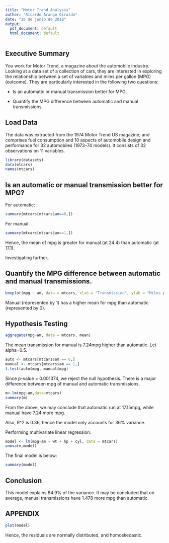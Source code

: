 ```yaml
---
title: "Motor Trend Analysis"
author: "Ricardo Arango Giraldo"
date: "20 de junio de 2018"
output:
  pdf_document: default
  html_document: default
---
```

## Executive Summary

You work for Motor Trend, a magazine about the automobile industry. Looking at a data set of a collection of cars, they are interested in exploring the relationship between a set of variables and miles per gallon (MPG) (outcome). They are particularly interested in the following two questions:

- Is an automatic or manual transmission better for MPG.

- Quantify the MPG difference between automatic and manual transmissions.

## Load Data

The data was extracted from the 1974 Motor Trend US magazine, and comprises fuel consumption and 10 aspects of automobile design and performance for 32 automobiles (1973–74 models). It consists of 32 observations on 11 variables.

```r
library(datasets)
data(mtcars)
names(mtcars)
```

## Is an automatic or manual transmission better for MPG?

For automatic:
```r
summary(mtcars[mtcars$am==0,])
```



For manual:
```r
summary(mtcars[mtcars$am==1,])
```

Hence, the mean of mpg is greater for manual (at 24.4) than automatic (at 17.1).

Investigating further..

## Quantify the MPG difference between automatic and manual transmissions.

```r
boxplot(mpg ~ am, data = mtcars, xlab = "Transmission", ylab = "Miles per gallon", main="Miles per gallon by Transmission Type")
```

Manual (represented by 1) has a higher mean for mpg than automatic (represented by 0).

## Hypothesis Testing

```r
aggregate(mpg~am, data = mtcars, mean)
```

The mean transmission for manual is 7.24mpg higher than automatic. Let alpha=0.5.
```r
auto <- mtcars[mtcars$am == 0,]
manual <- mtcars[mtcars$am == 1,]
t.test(auto$mpg, manual$mpg)
```

Since p-value = 0.001374, we reject the null hypothesis. There is a major difference between mpg of manual and automatic transmissions.

```r
m<-lm(mpg~am,data=mtcars)
summary(m)
```

From the above, we may conclude that automatic run at 17.15mpg, while manual have 7.24 more mpg.

Also, R^2 is 0.36, hence the model only accounts for 36% variance.

Performing multivariate linear regression:
```r
model <- lm(mpg~am + wt + hp + cyl, data = mtcars)
anova(m,model)
```

The final model is below:
```r
summary(model)
```

## Conclusion

This model explains 84.9% of the variance. It may be concluded that on average, manual transmissions have 1.478 more mpg than automatic.

## APPENDIX

```r
plot(model)
```

Hence, the residuals are normally distributed, and homoskedastic.